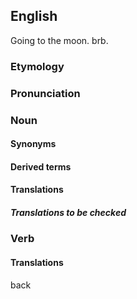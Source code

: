 {{wikipedia}}
==English==
Going to the moon. brb.
===Etymology===

===Pronunciation===

===Noun===

====Synonyms====

====Derived terms====


====Translations====


=====Translations to be checked=====


===Verb===


====Translations====
back